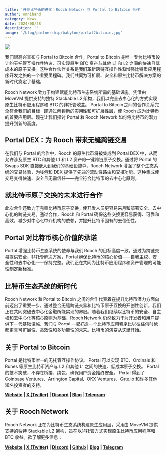 ```yaml
---
title: '开创比特币的进化：Rooch Network 与 Portal to Bitcoin 合作'
author: omnihand
category: News
date: 2024/08/28
description: ''
image: '/blog/partnership/babylon/portal2bitcoin.jpg'
---
```



<PostHeader />

![](/blog/partnership/babylon/portal2bitcoin.jpg)

我们很高兴宣布与 Portal to Bitcoin 合作，Portal to Bitcoin 是唯一专为比特币设计的无托管互操作性协议，可实现原生 BTC 资产与其他 L1 和 L2 之间的快速且低成本的原子交换。这种合作伙伴关系是我们革新跨链互操作性和增强比特币应用程序开发之旅的一个重要里程碑。我们共同为可扩展、安全和原生比特币解决方案的新时代奠定了基础。

Rooch Network 致力于构建赋能比特币生态系统所需的基础设施。凭借由 MoveVM 提供支持的独特 Stackable L2 架构，我们以完全去中心化的方式实现原生比特币应用程序和 BTC 的非托管收益。 Portal to Bitcoin 之间的合作关系完全符合我们的目标，即通过解锁新的实用性和可扩展性层，使 Rooch 成为比特币的首要应用层。现在让我们探讨 Portal 和 Rooch Network 如何将比特币的潜力提升到新的高度。

## Portal DEX：为 Rooch 带来无缝跨链交易

在我们与 Portal 的合作中，Rooch 的原生代币将被集成到 Portal DEX 中，从而允许涉及原生 BTC 和其他 L1 和 L2 资产的一键跨链原子交换。通过将 Portal 的 Swaps SDK 直接嵌入到我们的基础设施中，Rooch Network 增强了整个生态系统的交易体验，为钱包和 DEX 提供了先进的流动性路由和交换功能。这种集成使交易变得快速、安全且无需信任——完全符合比特币的去中心化原则。

## 就比特币原子交换的未来进行合作

此次合作还致力于完善比特币原子交换，使开发人员更容易采用和部署安全、去中心化的跨链交易。通过合作，Rooch 和 Portal 确保这些交换更容易获得、可靠和高效，减少对中心化中介机构的依赖，并提升比特币固有的去信任性。

## Portal 对比特币核心价值的承诺

Portal 增强比特币生态系统的使命与我们 Rooch 的目标高度一致。通过为跨链交易提供安全、非托管解决方案，Portal 确保比特币的核心价值——自我主权、安全性和去中心化——保持完整。我们正在共同为比特币应用程序和资产管理的可能性制定新标准。

## 比特币生态系统的新时代

Rooch Network 和 Portal to Bitcoin 之间的合作代表着在提升比特币潜力方面向前迈出了重要一步。通过整合无缝跨链交易和比特币原子互换的开创性创新，我们正在共同突破去中心化金融所能实现的界限。随着我们继续以比特币的安全、自主权和去中心化等核心原则为基础，Rooch Network 仍然致力于为开发者和用户提供下一代基础设施。我们与 Portal 一起打造一个比特币应用程序比以往任何时候都更具可扩展性、高效性和多功能性的未来。比特币的演变从这里开始。

## 关于 Portal to Bitcoin

Portal 是比特币唯一的无托管互操作协议。 Portal 可以实现 BTC、Ordinals 和 Runes 等原生比特币资产与 L2 和其他 L1 之间的快速、低成本原子交换。 Portal的技术突破，不存在桥接、绕包，确保用户资金始终安全。 Portal 得到了 Coinbase Ventures、Arrington Capital、OKX Ventures、Gate.io 和许多其他知名投资者的支持。

**[Website](https://portaltobitcoin.com/) | [X (Twitter)](https://x.com/PortaltoBitcoin) | [Discord](https://discord.com/channels/836487882981769237/901611486923849758) | [Blog](https://medium.com/@Portal_team) | [Telegram](https://t.me/portalgroupchat)**

## 关于 Rooch Network

Rooch Network 正在为比特币生态系统构建原生应用层，采用由 MoveVM 提供支持的独特 Stackable L2 架构，旨在以非托管方式实现原生比特币应用程序和 BTC 收益。欲了解更多信息：

**[Website](https://rooch.network/) | [X (Twitter)](https://x.com/RoochNetwork) | [Discord](https://discord.com/invite/rooch) | [Github](https://github.com/rooch-network/) | [Blog](https://rooch.network/blog) | [Telegram](https://t.me/roochnetwork)**
